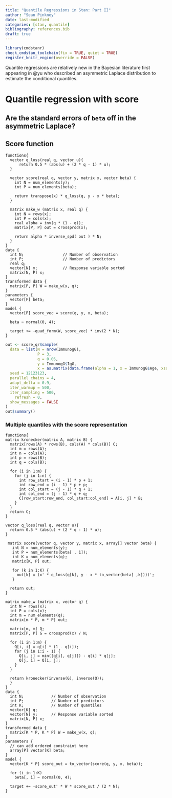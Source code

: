 ```yaml
---
title: "Quantile Regressions in Stan: Part II"
author: "Sean Pinkney"
date: last-modified
categories: [stan, quantile]
bibliography: references.bib
draft: true
---
```


```r
library(cmdstanr)
check_cmdstan_toolchain(fix = TRUE, quiet = TRUE)
register_knitr_engine(override = FALSE)
```

Quantile regressions are relatively new in the Bayesian literature first appearing in @yu who described an asymmetric Laplace distribution to estimate the conditional quantiles.

# Quantile regression with score 

## Are the standard errors of `beta` off in the asymmetric Laplace?

## Score function

```cmdstan
functions{
  vector q_loss(real q, vector u){
      return 0.5 * (abs(u) + (2 * q - 1) * u);
  }
    
  vector score(real q, vector y, matrix x, vector beta) {
    int N = num_elements(y);
    int P = num_elements(beta);
    
    return transpose(x) * q_loss(q, y - x * beta);
  }
    
  matrix make_w (matrix x, real q) {
    int N = rows(x);
    int P = cols(x);
    real alpha = inv(q * (1 - q));
    matrix[P, P] out = crossprod(x);
      
    return alpha * inverse_spd( out ) * N;
  }
}
data {
  int N;                 // Number of observation
  int P;                 // Number of predictors
  real q;
  vector[N] y;           // Response variable sorted
  matrix[N, P] x;
}
transformed data {
  matrix[P, P] W = make_w(x, q);
}
parameters {
  vector[P] beta;
}
model {
  vector[P] score_vec = score(q, y, x, beta);

  beta ~ normal(0, 4);
  
  target += -quad_form(W, score_vec) * inv(2 * N);
}
```

```r
out <- score_qr$sample(
  data = list(N = nrow(ImmunogG),
              P = 3,
              q = 0.05,
              y = ImmunogG$IgG,
              x = as.matrix(data.frame(alpha = 1, x = ImmunogG$Age, xsq = ImmunogG$Age^2))),
  seed = 12123123, 
  parallel_chains = 4,
  adapt_delta = 0.9,
  iter_warmup = 500,
  iter_sampling = 500,
    refresh = 0,
  show_messages = FALSE
)
out$summary()
```

### Multiple quantiles with the score representation

```cmdstan
functions{
matrix kronecker(matrix A, matrix B) {
  matrix[rows(A) * rows(B), cols(A) * cols(B)] C;
  int m = rows(A);
  int n = cols(A);
  int p = rows(B);
  int q = cols(B);

  for (i in 1:m) {
    for (j in 1:n) {
      int row_start = (i - 1) * p + 1;
      int row_end = (i - 1) * p + p;
      int col_start = (j - 1) * q + 1;
      int col_end = (j - 1) * q + q;
      C[row_start:row_end, col_start:col_end] = A[i, j] * B;
    }
  }
  return C;
}
  
vector q_loss(real q, vector u){
  return 0.5 * (abs(u) + (2 * q - 1) * u);
}
    
 matrix score(vector q, vector y, matrix x, array[] vector beta) {
   int N = num_elements(y);
   int P = num_elements(beta[ , 1]);
   int K = num_elements(q);
   matrix[K, P] out;
    
   for (k in 1:K) {
     out[k] = (x' * q_loss(q[k], y - x * to_vector(beta[ ,k])))';
   }
    
  return out;
}

matrix make_w (matrix x, vector q) {
  int N = rows(x);
  int P = cols(x);
  int m = num_elements(q);
  matrix[m * P, m * P] out;
    
  matrix[m, m] Q;
  matrix[P, P] G = crossprod(x) / N;
    
  for (i in 1:m) {
    Q[i, i] = q[i] * (1 - q[i]);
    for (j in 1:i - 1) {
      Q[i, j] = min([q[i], q[j]]) - q[i] * q[j];
      Q[j, i] = Q[i, j];
    }
  }
    
  return kronecker(inverse(G), inverse(Q));
  }
}
data {
  int N;            // Number of observation
  int P;            // Number of predictors
  int K;            // Number of quantiles
  vector[K] q;
  vector[N] y;      // Response variable sorted
  matrix[N, P] x;
}
transformed data {
  matrix[K * P, K * P] W = make_w(x, q);
}
parameters {
  // can add ordered constraint here
  array[P] vector[K] beta;
}
model {
  vector[K * P] score_out = to_vector(score(q, y, x, beta));
  
  for (i in 1:K) 
    beta[, i] ~ normal(0, 4);
 
  target += -score_out' * W * score_out / (2 * N); 
}
```


